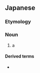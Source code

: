 ==Japanese==
{{wikipedia|lang=ja}}
{{ja-kanjitab|yomi=o|き|し|だん}}

===Etymology===
{{suffix|ja|騎士|団|tr1=kishi|t1=[[knight]]|tr2=dan|t2=[[order]]}}

===Noun===
{{ja-noun|きしだん}}

# a {{w|chivalric order}}
#:{{ja-usex|ハリー・ポッターと不%死%鳥の'''騎%士%団'''|^ハリー・^ポッター と ^ふ%し%ちょう の '''^き%し%だん'''|{{w|Harry Potter and the Order of the Phoenix|Harry Potter and the '''Order''' of the Phoenix}}}}

====Derived terms====
* {{ja-r|テンプル騎%士%団|^テンプル ^き%し%だん}}